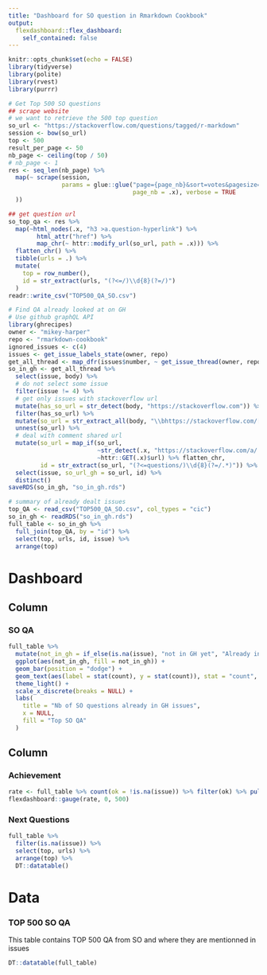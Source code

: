 ```yaml
---
title: "Dashboard for SO question in Rmarkdown Cookbook"
output: 
  flexdashboard::flex_dashboard:
    self_contained: false 
---
```


```r
knitr::opts_chunk$set(echo = FALSE)
library(tidyverse)
library(polite)
library(rvest)
library(purrr)
```

```r
# Get Top 500 SO questions
## scrape website
# we want to retrieve the 500 top question
so_url <- "https://stackoverflow.com/questions/tagged/r-markdown"
session <- bow(so_url)
top <- 500
result_per_page <- 50
nb_page <- ceiling(top / 50)
# nb_page <- 1
res <- seq_len(nb_page) %>%
  map(~ scrape(session, 
               params = glue::glue("page={page_nb}&sort=votes&pagesize={result_per_page}", 
                                   page_nb = .x), verbose = TRUE
  ))
```

```r
## get question url
so_top_qa <- res %>%
  map(~html_nodes(.x, "h3 >a.question-hyperlink") %>%
        html_attr("href") %>%
        map_chr(~ httr::modify_url(so_url, path = .x))) %>%
  flatten_chr() %>%
  tibble(urls = .) %>%
  mutate(
    top = row_number(),
    id = str_extract(urls, "(?<=/)\\d{8}(?=/)") 
  )
readr::write_csv("TOP500_QA_SO.csv")
```

```r
# Find QA already looked at on GH
# Use github graphQL API
library(ghrecipes)
owner <- "mikey-harper"
repo <- "rmarkdown-cookbook"
ignored_issues <- c(4)
issues <- get_issue_labels_state(owner, repo)
get_all_thread <- map_dfr(issues$number, ~ get_issue_thread(owner, repo, .x))
so_in_gh <- get_all_thread %>%
  select(issue, body) %>%
  # do not select some issue
  filter(issue != 4) %>%
  # get only issues with stackoverflow url
  mutate(has_so_url = str_detect(body, "https://stackoverflow.com")) %>%
  filter(has_so_url) %>%
  mutate(so_url = str_extract_all(body, "\\bhttps://stackoverflow.com/[^\\s)]*")) %>%
  unnest(so_url) %>%
  # deal with comment shared url
  mutate(so_url = map_if(so_url, 
                         ~str_detect(.x, "https://stackoverflow.com/a/.*"), 
                         ~httr::GET(.x)$url) %>% flatten_chr,
         id = str_extract(so_url, "(?<=questions/)\\d{8}(?=/.*)")) %>%
  select(issue, so_url_gh = so_url, id) %>%
  distinct()
saveRDS(so_in_gh, "so_in_gh.rds")
```

```r
# summary of already dealt issues
top_QA <- read_csv("TOP500_QA_SO.csv", col_types = "cic")
so_in_gh <- readRDS("so_in_gh.rds")
full_table <- so_in_gh %>%
  full_join(top_QA, by = "id") %>%
  select(top, urls, id, issue) %>%
  arrange(top)
```


Dashboard
===========================

Column
----------------------------------------

### SO QA

```r
full_table %>%
  mutate(not_in_gh = if_else(is.na(issue), "not in GH yet", "Already in GH")) %>%
  ggplot(aes(not_in_gh, fill = not_in_gh)) +
  geom_bar(position = "dodge") +
  geom_text(aes(label = stat(count), y = stat(count)), stat = "count", vjust = -0.5, hjust = 0.5) +
  theme_light() +
  scale_x_discrete(breaks = NULL) +
  labs(
    title = "Nb of SO questions already in GH issues",
    x = NULL,
    fill = "Top SO QA"
  )
```

Column
-------------------------------------------

### Achievement

```r
rate <- full_table %>% count(ok = !is.na(issue)) %>% filter(ok) %>% pull(n)
flexdashboard::gauge(rate, 0, 500)
```

### Next Questions

```r
full_table %>%
  filter(is.na(issue)) %>%
  select(top, urls) %>%
  arrange(top) %>%
  DT::datatable()
```


Data
============================

### TOP 500 SO QA

This table contains TOP 500 QA from SO and where they are mentionned in issues

```r
DT::datatable(full_table)
```

